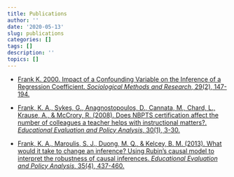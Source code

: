 ```yaml
---
title: Publications
author: ''
date: '2020-05-13'
slug: publications
categories: []
tags: []
description: ''
topics: []
---
```


+ [Frank K. 2000. Impact of a Confounding Variable on the Inference of a Regression Coefficient.  *Sociological Methods and Research*, 29(2), 147-194.](https://msu.edu/~kenfrank/papers/impact%20of%20a%20confounding%20variable.pdf)

+ [Frank, K. A., Sykes, G., Anagnostopoulos, D., Cannata, M., Chard, L., Krause, A., & McCrory, R. (2008). Does NBPTS certification affect the number of colleagues a teacher helps with instructional matters?. *Educational Evaluation and Policy Analysis*, 30(1), 3-30.](https://msu.edu/~kenfrank/papers/Does%20NBPTS%20Certification%20Affect%20the%20Number%20of%20Colleagues%20a%20Teacher%20Helps%20with%20Instructional%20Matters%20acceptance%20version%202.doc)

+ [Frank, K. A., Maroulis, S. J., Duong, M. Q., & Kelcey, B. M. (2013). What would it take to change an inference? Using Rubin’s causal model to interpret the robustness of causal inferences. *Educational Evaluation and Policy Analysis*, 35(4), 437-460.](https://msu.edu/~kenfrank/What%20would%20it%20take%20to%20Change%20an%20Inference%20published.docx)


